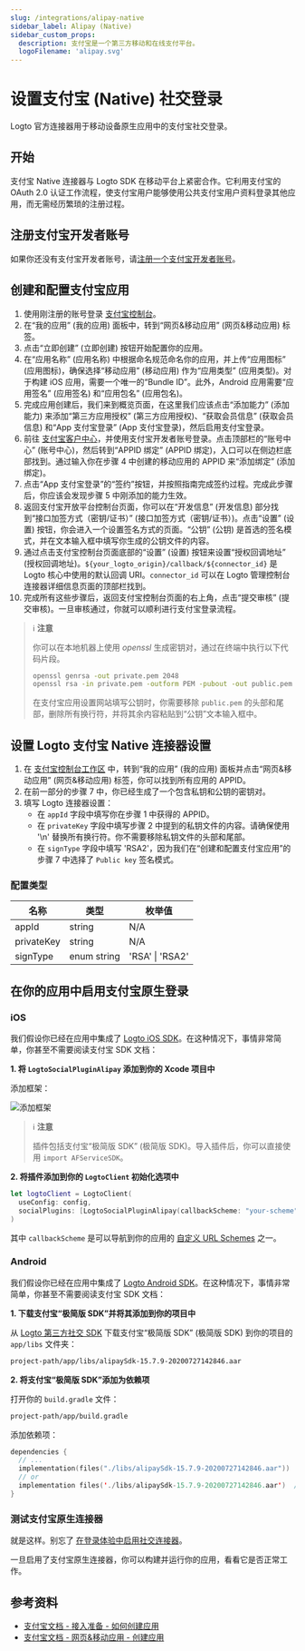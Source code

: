 ```yaml
---
slug: /integrations/alipay-native
sidebar_label: Alipay (Native)
sidebar_custom_props:
  description: 支付宝是一个第三方移动和在线支付平台。
  logoFilename: 'alipay.svg'
---
```



# 设置支付宝 (Native) 社交登录

Logto 官方连接器用于移动设备原生应用中的支付宝社交登录。

<GuideTip />

## 开始

支付宝 Native 连接器与 Logto SDK 在移动平台上紧密合作。它利用支付宝的 OAuth 2.0 认证工作流程，使支付宝用户能够使用公共支付宝用户资料登录其他应用，而无需经历繁琐的注册过程。

## 注册支付宝开发者账号

如果你还没有支付宝开发者账号，请[注册一个支付宝开发者账号](https://certifyweb.alipay.com/certify/reg/guide#/)。

## 创建和配置支付宝应用

1. 使用刚注册的账号登录 [支付宝控制台](https://open.alipay.com/)。
2. 在“我的应用” (我的应用) 面板中，转到“网页&移动应用” (网页&移动应用) 标签。
3. 点击“立即创建” (立即创建) 按钮开始配置你的应用。
4. 在“应用名称” (应用名称) 中根据命名规范命名你的应用，并上传“应用图标” (应用图标)，确保选择“移动应用” (移动应用) 作为“应用类型” (应用类型)。对于构建 iOS 应用，需要一个唯一的“Bundle ID”。此外，Android 应用需要“应用签名” (应用签名) 和“应用包名” (应用包名)。
5. 完成应用创建后，我们来到概览页面，在这里我们应该点击“添加能力” (添加能力) 来添加“第三方应用授权” (第三方应用授权)、“获取会员信息” (获取会员信息) 和“App 支付宝登录” (App 支付宝登录)，然后启用支付宝登录。
6. 前往 [支付宝客户中心](https://b.alipay.com/index2.htm)，并使用支付宝开发者账号登录。点击顶部栏的“账号中心” (账号中心)，然后转到“APPID 绑定” (APPID 绑定)，入口可以在侧边栏底部找到。通过输入你在步骤 4 中创建的移动应用的 APPID 来“添加绑定” (添加绑定)。
7. 点击“App 支付宝登录”的“签约”按钮，并按照指南完成签约过程。完成此步骤后，你应该会发现步骤 5 中刚添加的能力生效。
8. 返回支付宝开放平台控制台页面，你可以在“开发信息” (开发信息) 部分找到“接口加签方式（密钥/证书）” (接口加签方式（密钥/证书）)。点击“设置” (设置) 按钮，你会进入一个设置签名方式的页面。“公钥” (公钥) 是首选的签名模式，并在文本输入框中填写你生成的公钥文件的内容。
9. 通过点击支付宝控制台页面底部的“设置” (设置) 按钮来设置“授权回调地址” (授权回调地址)。`${your_logto_origin}/callback/${connector_id}` 是 Logto 核心中使用的默认回调 URI。`connector_id` 可以在 Logto 管理控制台连接器详细信息页面的顶部栏找到。
10. 完成所有这些步骤后，返回支付宝控制台页面的右上角，点击“提交审核” (提交审核)。一旦审核通过，你就可以顺利进行支付宝登录流程。

> ℹ️ **注意**
>
> 你可以在本地机器上使用 _openssl_ 生成密钥对，通过在终端中执行以下代码片段。
>
> ```bash
> openssl genrsa -out private.pem 2048
> openssl rsa -in private.pem -outform PEM -pubout -out public.pem
> ```
>
> 在支付宝应用设置网站填写公钥时，你需要移除 `public.pem` 的头部和尾部，删除所有换行符，并将其余内容粘贴到“公钥”文本输入框中。

## 设置 Logto 支付宝 Native 连接器设置

1. 在 [支付宝控制台工作区](https://open.alipay.com/dev/workspace) 中，转到“我的应用” (我的应用) 面板并点击“网页&移动应用” (网页&移动应用) 标签，你可以找到所有应用的 APPID。
2. 在前一部分的步骤 7 中，你已经生成了一个包含私钥和公钥的密钥对。
3. 填写 Logto 连接器设置：
   - 在 `appId` 字段中填写你在步骤 1 中获得的 APPID。
   - 在 `privateKey` 字段中填写步骤 2 中提到的私钥文件的内容。请确保使用 '\n' 替换所有换行符。你不需要移除私钥文件的头部和尾部。
   - 在 `signType` 字段中填写 'RSA2'，因为我们在“创建和配置支付宝应用”的步骤 7 中选择了 `Public key` 签名模式。

### 配置类型

| 名称       | 类型        | 枚举值          |
| ---------- | ----------- | --------------- |
| appId      | string      | N/A             |
| privateKey | string      | N/A             |
| signType   | enum string | 'RSA' \| 'RSA2' |

## 在你的应用中启用支付宝原生登录

### iOS

我们假设你已经在应用中集成了 [Logto iOS SDK](/quick-starts/swift)。在这种情况下，事情非常简单，你甚至不需要阅读支付宝 SDK 文档：

**1. 将 `LogtoSocialPluginAlipay` 添加到你的 Xcode 项目中**

添加框架：

![添加框架](./assets/add-framework.png)

> ℹ️ **注意**
>
> 插件包括支付宝“极简版 SDK” (极简版 SDK)。导入插件后，你可以直接使用 `import AFServiceSDK`。

**2. 将插件添加到你的 `LogtoClient` 初始化选项中**

```swift
let logtoClient = LogtoClient(
  useConfig: config,
  socialPlugins: [LogtoSocialPluginAlipay(callbackScheme: "your-scheme")]
)
```

其中 `callbackScheme` 是可以导航到你的应用的 [自定义 URL Schemes](https://developer.apple.com/documentation/xcode/defining-a-custom-url-scheme-for-your-app) 之一。

### Android

我们假设你已经在应用中集成了 [Logto Android SDK](/quick-starts/android)。在这种情况下，事情非常简单，你甚至不需要阅读支付宝 SDK 文档：

**1. 下载支付宝“极简版 SDK”并将其添加到你的项目中**

从 [Logto 第三方社交 SDK](https://github.com/logto-io/social-sdks/blob/master/alipay/android/alipaySdk-15.7.9-20200727142846.aar) 下载支付宝“极简版 SDK” (极简版 SDK) 到你的项目的 `app/libs` 文件夹：

```bash
project-path/app/libs/alipaySdk-15.7.9-20200727142846.aar
```

**2. 将支付宝“极简版 SDK”添加为依赖项**

打开你的 `build.gradle` 文件：

```bash
project-path/app/build.gradle
```

添加依赖项：

```kotlin
dependencies {
  // ...
  implementation(files("./libs/alipaySdk-15.7.9-20200727142846.aar"))  // kotlin-script
  // or
  implementation files('./libs/alipaySdk-15.7.9-20200727142846.aar')  // groovy-script
}
```

### 测试支付宝原生连接器

就是这样。别忘了 [在登录体验中启用社交连接器](/connectors/social-connectors/#enable-social-sign-in)。

一旦启用了支付宝原生连接器，你可以构建并运行你的应用，看看它是否正常工作。

## 参考资料

- [支付宝文档 - 接入准备 - 如何创建应用](https://opendocs.alipay.com/support/01rau6)
- [支付宝文档 - 网页&移动应用 - 创建应用](https://opendocs.alipay.com/open/200/105310)

